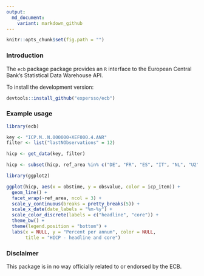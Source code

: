 ```yaml
---
output:
  md_document:
    variant: markdown_github
---
```


```r
knitr::opts_chunk$set(fig.path = "")
```

### Introduction

The `ecb` package package provides an `R` interface to the European Central Bank's Statistical Data Warehouse API.

To install the development version:
```r
devtools::install_github("expersso/ecb")
```

### Example usage

```r
library(ecb)

key <- "ICP.M..N.000000+XEF000.4.ANR"
filter <- list("lastNObservations" = 12)

hicp <- get_data(key, filter)

hicp <- subset(hicp, ref_area %in% c("DE", "FR", "ES", "IT", "NL", "U2"))

library(ggplot2)

ggplot(hicp, aes(x = obstime, y = obsvalue, color = icp_item)) +
  geom_line() +
  facet_wrap(~ref_area, ncol = 3) +
  scale_y_continuous(breaks = pretty_breaks(5)) +
  scale_x_date(date_labels = "%m-%y") +
  scale_color_discrete(labels = c("headline", "core")) +
  theme_bw() +
  theme(legend.position = "bottom") +
  labs(x = NULL, y = "Percent per annum", color = NULL,
       title = "HICP - headline and core")
```

### Disclaimer

This package is in no way officially related to or endorsed by the ECB.